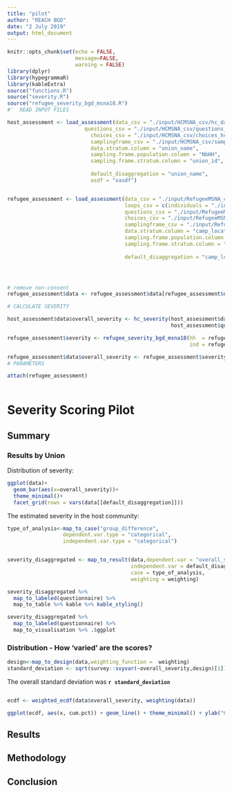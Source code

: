 ```yaml
---
title: "pilot"
author: "REACH BGD"
date: "2 July 2019"
output: html_document
---
```


```r

knitr::opts_chunk$set(echo = FALSE,
                      message=FALSE,
                      warning = FALSE)
library(dplyr)
library(hypegrammaR)
library(kableExtra)
source("functions.R")
source("severity.R")
source("refugee_severity_bgd_msna18.R")
#'  READ INPUT FILES

host_assessment <- load_assessment(data_csv = "./input/HCMSNA_csv/hc_data_hh.csv",
                         questions_csv = "./input/HCMSNA_csv/questions_hc.csv" ,
                           choices_csv = "./input/HCMSNA_csv/choices_hc.csv",
                           samplingframe_csv = "./input/HCMSNA_csv/samplingframe.csv",
                           data.stratum.column = "union_name",
                           sampling.frame.population.column = "NbHH",
                           sampling.frame.stratum.column = "union_id",
                         
                           default_disaggregation = "union_name",
                           asdf = "xasdf")


refugee_assessment <- load_assessment(data_csv = "./input/RefugeeMSNA_csv/Refugee_MSNA_HH.csv",
                                      loops_csv = c(individuals = "./input/RefugeeMSNA_csv/Refugee_MSNA_Indiv_Data.csv"),
                                      questions_csv = "./input/RefugeeMSNA_csv/questions_refugee.csv" ,
                                      choices_csv = "./input/RefugeeMSNA_csv/choices_refugee.csv",
                                      samplingframe_csv = "./input/RefugeeMSNA_csv/samplingframe_refugee.csv",
                                      data.stratum.column = "camp_location",
                                      sampling.frame.population.column = "Total.Families",
                                      sampling.frame.stratum.column = "Camps",
                                      
                                      default_disaggregation = "camp_location")




# remove non-consent
refugee_assessment$data <- refugee_assessment$data[refugee_assessment$data$survey_consent=="yes",]

# CALCULATE SEVERITY 

host_assessment$data$overall_severity <- hc_severity(host_assessment$data,
                                                     host_assessment$questionnaire)

refugee_assessment$severity <- refugee_severity_bgd_msna18(hh  = refugee_assessment$data,
                                                           ind = refugee_assessment$loops$individuals)

refugee_assessment$data$overall_severity <- refugee_assessment$severity$si.fsl
# PARAMETERS

attach(refugee_assessment)
  
```



# Severity Scoring Pilot

## Summary

### Results by Union

Distribution of severity:

```r

ggplot(data)+
  geom_bar(aes(x=overall_severity))+
  theme_minimal()+
  facet_grid(rows = vars(data[[default_disaggregation]]))


```

The estimated severity in the host community:





```r
type_of_analysis<-map_to_case("group_difference",
                  dependent.var.type = "categorical",
                  independent.var.type = "categorical")


severity_disaggregated <- map_to_result(data,dependent.var = "overall_severity",
                                        independent.var = default_disaggregation,
                                        case = type_of_analysis,
                                        weighting = weighting)

severity_disaggregated %>%
  map_to_labeled(questionnaire) %>% 
  map_to_table %>% kable %>% kable_styling()

```


```r

severity_disaggregated %>%
  map_to_labeled(questionnaire) %>% 
  map_to_visualisation %>% .$ggplot


```

### Distribution - How 'varied' are the scores?
```r
design<-map_to_design(data,weighting_function =  weighting)
standard_deviation <- sqrt(survey::svyvar(~overall_severity,design)[1])
```
The overall standard deviation was <b> `r standard_deviation` </b>
```r



```

```r
ecdf <- weighted_ecdf(data$overall_severity, weighting(data))

ggplot(ecdf, aes(x, cum.pct)) + geom_line() + theme_minimal() + ylab("Cummulative probability") + xlab("Score")

```

## Results

## Methodology

## Conclusion




